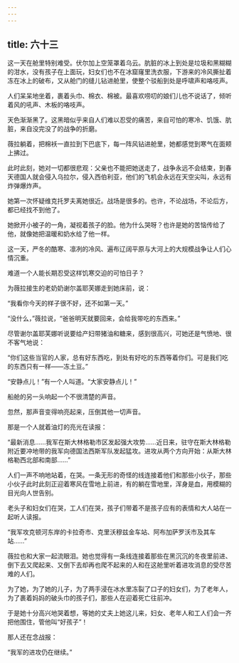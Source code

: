 ```yaml
---
---
---
```

title: 六十三
---



这一天在舱里特别难受。伏尔加上空笼罩着乌云。肮脏的冰上到处是垃圾和黑糊糊的泔水，没有孩子在上面玩，妇女们也不在冰窟窿里洗衣服，下游来的冷风撕扯着冻在冰上的破布，又从舱门的缝儿钻进舱里，使整个驳船到处是呼啸声和咯吱声。

人们呆呆地坐着，裹着头巾、棉衣、棉被。最喜欢唠叨的娘们儿也不说话了，倾听着风的吼声、木板的咯吱声。

天色渐渐黑了。这黑暗似乎来自人们难以忍受的痛苦，来自可怕的寒冷、饥饿、肮脏，来自没完没了的战争的折磨。

薇拉躺着，把棉袄一直拉到下巴底下，每一阵风钻进舱里，她都感觉到寒气在面颊上拂过。

此时此刻，她对一切都很悲观：父亲也不能把她送走了，战争永远不会结束，到春天德国人就会侵入乌拉尔，侵入西伯利亚，他们的飞机会永远在天空尖叫，永远有炸弹爆炸声。

她第一次怀疑维克托罗夫离她很近。战场是很多的。也许，不论战场，不论后方，都已经找不到他了。

她掀开小被子的一角，凝视着孩子的脸。他为什么哭呀？也许是她的苦恼传给了他，就像她把温暖和奶水给了他一样。

这一天，严冬的酷寒、凛冽的冷风、遍布辽阔平原与大河上的大规模战争让人们心情沉重。

难道一个人能长期忍受这样饥寒交迫的可怕日子？

为薇拉接生的老奶奶谢尔盖耶芙娜走到她床前，说：

“我看你今天的样子很不好，还不如第一天。”

“没什么，”薇拉说，“爸爸明天就要回来，会给我带吃的东西来。”

尽管谢尔盖耶芙娜听说要给产妇带猪油和糖来，感到很高兴，可她还是气愤地、很不客气地说：

“你们这些当官的人家，总有好东西吃，到处有好吃的东西等着你们。可是我们吃的东西只有一样——冻土豆。”

“安静点儿！”有一个人叫道。“大家安静点儿！”

船舱的另一头响起一个不很清楚的声音。

忽然，那声音变得响亮起来，压倒其他一切声音。

那是一个人就着油灯的亮光在读报：

“最新消息……我军在斯大林格勒市区发起强大攻势……近日来，驻守在斯大林格勒附近要冲地带的我军向德国法西斯军队发起猛攻。进攻从两个方向开始：从斯大林格勒西北部和南部……”

人们一声不响地站着，在哭。一条无形的奇怪的线连接着他们和那些小伙子，那些小伙子此时此刻正迎着寒风在雪地上前进，有的躺在雪地里，浑身是血，用模糊的目光向人世告别。

老头子和妇女们在哭，工人们在哭，孩子们带着不是孩子应有的表情和大人站在一起听人读报。

“我军攻克顿河东岸的卡拉奇市、克里沃穆兹金车站、阿布加萨罗沃市及其车站……”

薇拉也和大家一起流眼泪。她也觉得有一条线连接着那些在黑沉沉的冬夜里前进、倒下去又爬起来、又倒下去却再也爬不起来的人和在这舱里听着进攻消息的受尽苦难的人们。

为了她，为了她的儿子，为了两手浸在冰水里冻裂了口子的妇女们，为了老年人，为了裹着妈妈的破头巾的孩子们，那些人在迎着死亡往前冲。

于是她十分高兴地哭着想，等她的丈夫上她这儿来，妇女、老年人和工人们会一齐把他围住，管他叫“好孩子”！

那人还在念战报：

“我军的进攻仍在继续。”